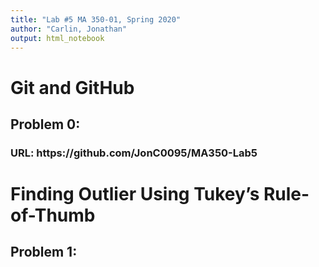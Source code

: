 ```yaml
---
title: "Lab #5 MA 350-01, Spring 2020"
author: "Carlin, Jonathan"
output: html_notebook
---
```


# Git and GitHub

## Problem 0:

### URL: https://github.com/JonC0095/MA350-Lab5


# Finding Outlier Using Tukey's Rule-of-Thumb

## Problem 1:











